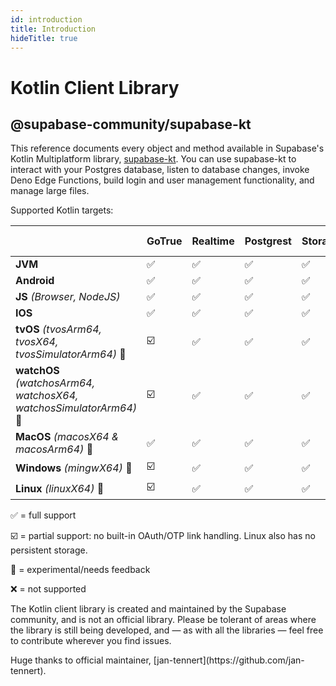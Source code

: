 ```yaml
---
id: introduction
title: Introduction
hideTitle: true
---
```


<div className="flex items-start gap-6 not-prose" id="introduction">
  <IconMenuKotlin width={35} height={35} />
  <div className="flex flex-col gap-2">
    <h1 className="text-3xl text-scale-1200 m-0">Kotlin Client Library</h1>
    <h2 className="text-base font-mono text-scale-1100">@supabase-community/supabase-kt</h2>
  </div>
</div>

<div className="max-w-xl">

This reference documents every object and method available in Supabase's Kotlin Multiplatform library, [supabase-kt](https://github.com/supabase-community/supabase-kt). You can use supabase-kt to interact with your Postgres database, listen to database changes, invoke Deno Edge Functions, build login and user management functionality, and manage large files.

Supported Kotlin targets:

|                                                                    | **GoTrue** | **Realtime** | **Postgrest** | **Storage** | **Functions** | **Apollo-GraphQL** |
|--------------------------------------------------------------------|------------|--------------|---------------|-------------|---------------|--------------------|
| **JVM**                                                            | ✅          | ✅            | ✅             | ✅           | ✅             | ✅                  |
| **Android**                                                        | ✅          | ✅            | ✅             | ✅           | ✅             | ✅                  |
| **JS** *(Browser, NodeJS)*                                         | ✅          | ✅            | ✅             | ✅           | ✅             | ✅                  |
| **IOS**                                                            | ✅          | ✅            | ✅             | ✅           | ✅             | ✅                  |
| **tvOS** *(tvosArm64, tvosX64, tvosSimulatorArm64)* 🚧             | ☑️         | ✅            | ✅             | ✅           | ✅             | ✅                  |
| **watchOS** *(watchosArm64, watchosX64, watchosSimulatorArm64)* 🚧 | ☑️         | ✅            | ✅             | ✅           | ✅             | ✅                  |
| **MacOS**  *(macosX64 & macosArm64)* 🚧                            | ✅          | ✅            | ✅             | ✅           | ✅             | ✅                  |
| **Windows** *(mingwX64)*   🚧                                      | ☑️         | ✅            | ✅             | ✅           | ✅             | ❌                  |
| **Linux** *(linuxX64)*  🚧                                         | ☑️         | ✅            | ✅             | ✅           | ✅             | ❌                  |

✅ = full support

☑️ = partial support: no built-in OAuth/OTP link handling. Linux also has no persistent storage.

🚧 = experimental/needs feedback

❌ = not supported

</div>

<div className="max-w-xl bg-slate-300 px-4 py-2 rounded-md">
<p>The Kotlin client library is created and maintained by the Supabase community, and is not an official library. Please be tolerant of areas where the library is still being developed, and — as with all the libraries — feel free to contribute wherever you find issues.</p>

<p>Huge thanks to official maintainer, [jan-tennert](https://github.com/jan-tennert).</p>

</div>
